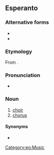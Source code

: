 {{also|horo|horō|hōrō}}
==Esperanto==

===Alternative forms===
* {{alter|eo|hhoro||H-system spelling}}
* {{alter|eo|hxoro||X-system spelling}}

===Etymology===
From {{der|eo|grc|χορός|t=company of dancers or singers}}.

===Pronunciation===
* {{audio|Eo-ĥoro.ogg|Audio|lang=eo}}
{{eo-IPA}}

===Noun===
{{eo-head}}

# [[choir]]
# [[chorus]]

====Synonyms====
* {{l|eo|koruso}}

[[Category:eo:Music]]